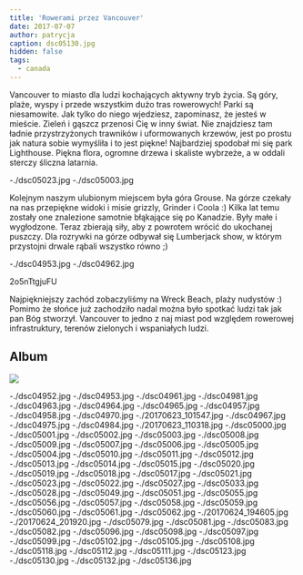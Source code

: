 ```yaml
---
title: 'Rowerami przez Vancouver'
date: 2017-07-07
author: patrycja
caption: dsc05130.jpg
hidden: false
tags:
  - canada
---
```


Vancouver to miasto dla ludzi kochających aktywny tryb życia. Są góry, plaże, wyspy i przede wszystkim dużo tras rowerowych! Parki są niesamowite. Jak tylko do niego wjedziesz, zapominasz, że jesteś w mieście. Zieleń i gąszcz przenosi Cię w inny świat. Nie znajdziesz tam ładnie przystrzyżonych trawników i uformowanych krzewów, jest po prostu jak natura sobie wymyśliła i to jest piękne!
Najbardziej spodobał mi się park Lighthouse. Piękna flora, ogromne drzewa i skaliste wybrzeże, a w oddali sterczy śliczna latarnia.

<grid columns="2">-./dsc05023.jpg -./dsc05003.jpg</grid>

Kolejnym naszym ulubionym miejscem była góra Grouse. Na górze czekały na nas przepiękne widoki i misie grizzly, Grinder i Coola :) Kilka lat temu zostały one znalezione samotnie błąkające się po Kanadzie. Były małe i wygłodzone. Teraz zbierają siły, aby z powrotem wrócić do ukochanej puszczy. Dla rozrywki na górze odbywał się Lumberjack show, w którym przystojni drwale rąbali wszystko równo ;)

<grid columns="2">-./dsc04953.jpg -./dsc04962.jpg</grid>

<youtube>2o5nTtgjuFU</youtube>

Najpiękniejszy zachód zobaczyliśmy na Wreck Beach, plaży nudystów :) Pomimo że słońce już zachodziło nadal można było spotkać ludzi tak jak pan Bóg stworzył.
Vancouver to jedno z naj miast pod względem rowerowej infrastruktury, terenów zielonych i
wspaniałych ludzi.

## Album

![](./dsc04950.jpg)

<grid columns="3">
  -./dsc04952.jpg -./dsc04953.jpg -./dsc04961.jpg -./dsc04981.jpg
  -./dsc04963.jpg -./dsc04964.jpg -./dsc04965.jpg -./dsc04957.jpg
  -./dsc04958.jpg -./dsc04970.jpg -./20170623_101547.jpg -./dsc04967.jpg
  -./dsc04975.jpg -./dsc04984.jpg -./20170623_110318.jpg -./dsc05000.jpg
  -./dsc05001.jpg -./dsc05002.jpg -./dsc05003.jpg -./dsc05008.jpg
  -./dsc05009.jpg -./dsc05007.jpg -./dsc05006.jpg -./dsc05005.jpg
  -./dsc05004.jpg -./dsc05010.jpg -./dsc05011.jpg -./dsc05012.jpg
  -./dsc05013.jpg -./dsc05014.jpg -./dsc05015.jpg -./dsc05020.jpg
  -./dsc05019.jpg -./dsc05018.jpg -./dsc05017.jpg -./dsc05021.jpg
</grid>

<grid columns="2">
  -./dsc05023.jpg -./dsc05022.jpg -./dsc05027.jpg -./dsc05033.jpg
  -./dsc05028.jpg -./dsc05049.jpg -./dsc05051.jpg -./dsc05055.jpg
  -./dsc05056.jpg -./dsc05057.jpg -./dsc05058.jpg -./dsc05059.jpg
  -./dsc05060.jpg
</grid>

<grid columns="3">
  -./dsc05061.jpg -./dsc05062.jpg -./20170624_194605.jpg -./20170624_201920.jpg
  -./dsc05079.jpg -./dsc05081.jpg -./dsc05083.jpg -./dsc05082.jpg
  -./dsc05096.jpg -./dsc05098.jpg -./dsc05097.jpg -./dsc05099.jpg
  -./dsc05102.jpg -./dsc05105.jpg -./dsc05108.jpg -./dsc05118.jpg
  -./dsc05112.jpg -./dsc05111.jpg -./dsc05123.jpg -./dsc05130.jpg
  -./dsc05132.jpg -./dsc05136.jpg
</grid>
